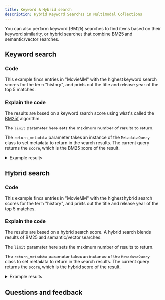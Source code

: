 ```yaml
---
title: Keyword & Hybrid search
description: Hybrid Keyword Searches in Multimodal Collections
---
```



You can also perform keyword (BM25) searches to find items based on their keyword similarity, or hybrid searches that combine BM25 and semantic/vector searches.

## <i class="fa-solid fa-square-chevron-right"></i> Keyword search

### <i class="fa-solid fa-code"></i> Code

This example finds entries in "MovieMM" with the highest keyword search scores for the term "history", and prints out the title and release year of the top 5 matches.

<FilteredTextBlock
  text={TSCode}
  startMarker="// MetadataBM25Search"
  endMarker="// END MetadataBM25Search"
  language="py"
/>

### <i class="fa-solid fa-chalkboard"></i> Explain the code

The results are based on a keyword search score using what's called the [BM25f](https://en.wikipedia.org/wiki/Okapi_BM25) algorithm.

The `limit` parameter here sets the maximum number of results to return.

The `return_metadata` parameter takes an instance of the `MetadataQuery` class to set metadata to return in the search results. The current query returns the `score`, which is the BM25 score of the result.

<details>
  <summary>Example results</summary>

```text
American History X 1998
BM25 score: 2.707

A Beautiful Mind 2001
BM25 score: 1.896

Legends of the Fall 1994
BM25 score: 1.663

Hacksaw Ridge 2016
BM25 score: 1.554

Night at the Museum 2006
BM25 score: 1.529
```

</details>


## <i class="fa-solid fa-square-chevron-right"></i> Hybrid search

### <i class="fa-solid fa-code"></i> Code

This example finds entries in "MovieMM" with the highest hybrid search scores for the term "history", and prints out the title and release year of the top 5 matches.

<FilteredTextBlock
  text={TSCode}
  startMarker="// MetadataHybridSearch"
  endMarker="// END MetadataHybridSearch"
  language="ts"
/>

### <i class="fa-solid fa-chalkboard"></i> Explain the code

The results are based on a hybrid search score. A hybrid search blends results of BM25 and semantic/vector searches.

The `limit` parameter here sets the maximum number of results to return.

The `return_metadata` parameter takes an instance of the `MetadataQuery` class to set metadata to return in the search results. The current query returns the `score`, which is the hybrid score of the result.

<details>
  <summary>Example results</summary>

```text
Legends of the Fall 1994
Hybrid score: 0.016

Hacksaw Ridge 2016
Hybrid score: 0.016

A Beautiful Mind 2001
Hybrid score: 0.015

The Butterfly Effect 2004
Hybrid score: 0.015

Night at the Museum 2006
Hybrid score: 0.012
```

</details>


## Questions and feedback


<DocsFeedback/>
